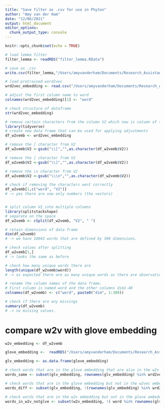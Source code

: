 ```yaml
---
title: "Save filter as .csv for use in Phyton"
author: "Amy van der Ham"
date: "12/06/2021"
output: html_document
editor_options: 
  chunk_output_type: console
---
```


```r
knitr::opts_chunk$set(echo = TRUE)
```

```r
# load lemma filter 
filter_lemma <- readRDS("filter_lemma.RData")

# save as .csv
write.csv(filter_lemma,"/Users/amyvanderham/Documents/Research_Assistant_Rgit/veni_sysrev/amy/try_outs/words_abstracts.csv", row.names = FALSE)
```


```r
# load pretrained word2vec 
wrd2vec_embedding <- read.csv("/Users/amyvanderham/Documents/Research_Assistant_Rgit/veni_sysrev/amy/try_outs/pretrained_w2v_filtered.csv", header = FALSE)

# adjust the first column name to word
colnames(wrd2vec_embedding)[1] <- "word"

# check structure of dataframe
str(wrd2vec_embedding)

# remove certain characters from the column V2 which now is column of the type character and contains a string as value. 
library(tidyverse)
# create new data frame that can be used for applying adjustments
df_w2vemb <- wrd2vec_embedding

# remove the [ character from V2 
df_w2vemb$V2 <-gsub("\\[","",as.character(df_w2vemb$V2))

# remove the ] character from V2 
df_w2vemb$V2 <-gsub("\\]","",as.character(df_w2vemb$V2))

# remove the \n character from V2 
df_w2vemb$V2 <-gsub("\\\n","",as.character(df_w2vemb$V2))

# check if removing the characters went correctly 
df_w2vemb[1,c("word", "V2")]
# -> yes there are now only numbers (the vectors)


# split column V2 into multiple columns
library(splitstackshape)
# separate on the space
df_w2vemb <- cSplit(df_w2vemb, "V2", " ")

# retain dimensions of data frame
dim(df_w2vemb)
# -> we have 10043 words that are defined by 300 dimensions.

# check values after splitting
df_w2vemb[1,]
# -> looks the same as before 

# check how many unique words there are
length(unique(df_w2vemb$word))
# -> as expected there are as many unique words as there are observations. 

# rename the column names of the data frame.
# First column is named word and the other columns dim1-40
colnames(df_w2vemb) <- c("word", paste0("dim", 1:300))

# check if there are any missings
summary(df_w2vemb)
# -> no missing values. 
```

# compare w2v with glove embedding
```r
w2v_embedding <- df_w2vemb

glove_embedding <-  readRDS("/Users/amyvanderham/Documents/Research_Assistant_Rgit/veni_sysrev/amy/try_outs/glove_embedding_lemma.RData")

glv_embedding <- as.data.frame(glove_embedding)

# check words that are in the glove embedding that are also in the w2v embedding
words_same <- subset(glv_embedding, rownames(glv_embedding) %in% wrd2vec_embedding$word)

# check words that are in the glove embedding but not in the w2vec embedding 
words_diff <- subset(glv_embedding, !(rownames(glv_embedding) %in% wrd2vec_embedding$word))

# check words that are in the w2v embedding but not in the glove embedding
words_in_w2v_notglve <- subset(w2v_embedding, !( word %in% rownames(glv_embedding)))
```

